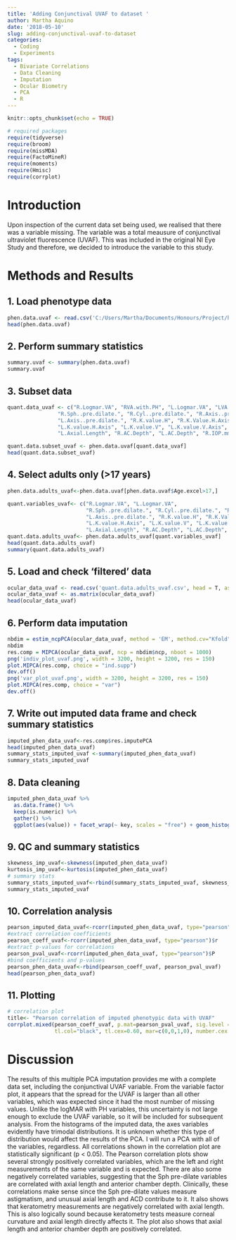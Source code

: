 ```yaml
---
title: 'Adding Conjunctival UVAF to dataset '
author: Martha Aquino
date: '2018-05-10'
slug: adding-conjunctival-uvaf-to-dataset
categories:
  - Coding
  - Experiments
tags:
  - Bivariate Correlations
  - Data Cleaning
  - Imputation
  - Ocular Biometry
  - PCA
  - R
---
```



```r
knitr::opts_chunk$set(echo = TRUE)
```

```r
# required packages
require(tidyverse)
require(broom)
require(missMDA)
require(FactoMineR)
require(moments)
require(Hmisc)
require(corrplot)
```
# Introduction 

Upon inspection of the current data set being used, we realised that there was a variable missing. The variable was a total meausure of conjunctival ultraviolet 
fluorescence (UVAF). This was included in the original NI Eye Study and therefore, we decided to introduce the variable to this study. 

# Methods and Results 

## 1. Load phenotype data

```r
phen.data.uvaf <- read.csv('C:/Users/Martha/Documents/Honours/Project/honours.project/Data/NIES_master_database_120815_data_dictionary-2.csv')
head(phen.data.uvaf)
```

## 2. Perform summary statistics

```r
summary.uvaf <- summary(phen.data.uvaf)
summary.uvaf
```

## 3. Subset data

```r
quant.data_uvaf <- c("R.Logmar.VA", "RVA.with.PH", "L.Logmar.VA", "LVA.with.PH", 
                "R.Sph..pre.dilate.", "R.Cyl..pre.dilate.", "R.Axis..pre.dilate.", "L.Sph..pre.dilate.", "L.Cyl..pre.dilate.",
                "L.Axis..pre.dilate.", "R.K.value.H", "R.K.Value.H.Axis", "R.K.value.V", "R.K.value.V.Axis", "L.K.value.H",
                "L.K.value.H.Axis", "L.K.value.V", "L.K.value.V.Axis", "R.Pachimetry", "L.Pachimetry", "R.Axial.Length",
                "L.Axial.Length", "R.AC.Depth", "L.AC.Depth", "R.IOP.mmHg", "L.IOP.mmHg", "R.CDR", "L.CDR", "totaluvafmm")

quant.data.subset_uvaf <- phen.data.uvaf[quant.data_uvaf]
head(quant.data.subset_uvaf)
```

## 4. Select adults only (>17 years)

```r
phen.data.adults_uvaf<-phen.data.uvaf[phen.data.uvaf$Age.excel>17,]

quant.variables_uvaf<- c("R.Logmar.VA", "L.Logmar.VA",
                         "R.Sph..pre.dilate.", "R.Cyl..pre.dilate.", "R.Axis..pre.dilate.", "L.Sph..pre.dilate.", "L.Cyl..pre.dilate.",
                         "L.Axis..pre.dilate.", "R.K.value.H", "R.K.Value.H.Axis", "R.K.value.V", "R.K.value.V.Axis", "L.K.value.H",
                         "L.K.value.H.Axis", "L.K.value.V", "L.K.value.V.Axis", "R.Pachimetry", "L.Pachimetry", "R.Axial.Length",
                         "L.Axial.Length", "R.AC.Depth", "L.AC.Depth", "R.IOP.mmHg", "L.IOP.mmHg", "R.CDR", "L.CDR", "totaluvafmm")
quant.data.adults_uvaf<- phen.data.adults_uvaf[quant.variables_uvaf]
head(quant.data.adults_uvaf)
summary(quant.data.adults_uvaf)
```

## 5. Load and check 'filtered' data

```r
ocular_data_uvaf <- read.csv('quant.data.adults_uvaf.csv', head = T, as.is = T, row.names = 1)
ocular_data_uvaf <- as.matrix(ocular_data_uvaf)
head(ocular_data_uvaf)
```

## 6. Perform data imputation

```r
nbdim = estim_ncpPCA(ocular_data_uvaf, method = 'EM', method.cv="Kfold")
nbdim
res.comp = MIPCA(ocular_data_uvaf, ncp = nbdim$ncp, nboot = 1000)
png('indiv_plot_uvaf.png', width = 3200, height = 3200, res = 150)
plot.MIPCA(res.comp, choice = "ind.supp") 
dev.off()
png('var_plot_uvaf.png', width = 3200, height = 3200, res = 150)
plot.MIPCA(res.comp, choice = "var") 
dev.off()
```

## 7. Write out imputed data frame and check summary statistics

```r
imputed_phen_data_uvaf<-res.comp$res.imputePCA
head(imputed_phen_data_uvaf)
summary_stats_imputed_uvaf <-summary(imputed_phen_data_uvaf)
summary_stats_imputed_uvaf
```

## 8. Data cleaning

```r
imputed_phen_data_uvaf %>%
  as.data.frame() %>%
  keep(is.numeric) %>%
  gather() %>%
  ggplot(aes(value)) + facet_wrap(~ key, scales = "free") + geom_histogram(fill = 'grey', colour = "black")
```

## 9. QC and summary statistics

```r
skewness_imp_uvaf<-skewness(imputed_phen_data_uvaf)
kurtosis_imp_uvaf<-kurtosis(imputed_phen_data_uvaf)
# summary stats
summary_stats_imputed_uvaf<-rbind(summary_stats_imputed_uvaf, skewness_imp_uvaf, kurtosis_imp_uvaf)
summary_stats_imputed_uvaf
```

## 10. Correlation analysis

```r
pearson_imputed_data_uvaf<-rcorr(imputed_phen_data_uvaf, type="pearson")
#extract correlation coefficients
pearson_coeff_uvaf<-rcorr(imputed_phen_data_uvaf, type="pearson")$r
#extract p-values for correlations
pearson_pval_uvaf<-rcorr(imputed_phen_data_uvaf, type="pearson")$P
#bind coefficients and p-values
pearson_phen_data_uvaf<-rbind(pearson_coeff_uvaf, pearson_pval_uvaf)
head(pearson_phen_data_uvaf)
```

## 11. Plotting

```r
# correlation plot
title<- "Pearson correlation of imputed phenotypic data with UVAF"
corrplot.mixed(pearson_coeff_uvaf, p.mat=pearson_pval_uvaf, sig.level = 0.05, insig="blank", tl.pos = 'lt',
               tl.col="black", tl.cex=0.60, mar=c(0,0,1,0), number.cex = 0.50, title=title)
```

# Discussion

The results of this multiple PCA imputation provides me with a complete data set, including the conjunctival UVAF variable. From the variable factor plot, 
it appears that the spread for the UVAF is larger than all other variables, which was expected since it had the most number of missing values. Unlike the 
logMAR with PH variables, this uncertainty is not large enough to exclude the UVAF variable, so it will be included for subsequent analysis. 
From the histograms of the imputed data, the axes variables evidently have trimodal distributions. It is unknown whether this type of distribution would 
affect the results of the PCA. I will run a PCA with all of the variables, regardless. All correlations shown in the correlation plot are statistically 
significant (p < 0.05). The Pearson correlation plots show several strongly positively correlated variables, which are the left and right measurements of 
the same variable and is expected. There are also some negatively correlated variables, suggesting that the Sph pre-dilate variables are correlated with 
axial length and anterior chamber depth. Clinically, these correlations make sense since the Sph pre-dilate values measure astigmatism, and unusual axial 
length and ACD contribute to it. It also shows that keratometry measurements are negatively correlated with axial length. This is also logically sound 
because keratometry tests measure corneal curvature and axial length directly affects it. The plot also shows that axial length and anterior chamber depth 
are positively correlated. 